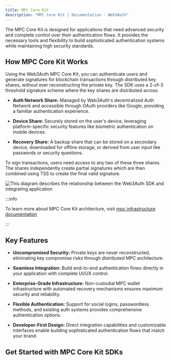 ```yaml
---
title: MPC Core Kit
description: "MPC Core Kit | Documentation - Web3Auth"
---
```



The MPC Core Kit is designed for applications that need advanced security and complete control over
their authentication flows. It provides the necessary tools and flexibility to build sophisticated
authentication systems while maintaining high security standards.

## How MPC Core Kit Works

Using the Web3Auth MPC Core Kit, you can authenticate users and generate signatures for blockchain
transactions through distributed key shares, without ever reconstructing the private key. The SDK
uses a 2-of-3 threshold signature scheme where the key shares are distributed across:

- **Auth Network Share:** Managed by Web3Auth's decentralized Auth Network and accessible through
  OAuth providers like Google, providing a familiar authentication experience.

- **Device Share:** Securely stored on the user's device, leveraging platform-specific security
  features like biometric authentication on mobile devices.

- **Recovery Share:** A backup share that can be stored on a secondary device, downloaded for
  offline storage, or derived from user input like passwords or security questions.

To sign transactions, users need access to any two of these three shares. The shares independently
create partial signatures which are then combined using TSS to create the final valid signature.

<picture>
  <source srcset={KeyManagementLight} media="(prefers-color-scheme: light)" />
  <source srcset={KeyManagementDark} media="(prefers-color-scheme: dark)" />
  <img
    src={KeyManagementLight}
    style={{ display: "block", maxHeight: "600px", margin: "20px auto" }}
    alt="This diagram describes the relationship between the Web3Auth SDK and integrating application"
  />
</picture>

:::info

To learn more about MPC Core Kit architecture, visit
[mpc infrastructure documentation](https://web3auth.io/docs/infrastructure/mpc-architecture)

:::

## Key Features

- **Uncompromised Security:** Private keys are never reconstructed, eliminating key compromise risks
  through distributed MPC architecture.

- **Seamless Integration:** Build end-to-end authentication flows directly in your application with
  complete UI/UX control.

- **Enterprise-Grade Infrastructure:** Non-custodial MPC wallet infrastructure with automated
  recovery mechanisms ensures maximum security and reliability.

- **Flexible Authentication:** Support for social logins, passwordless methods, and existing auth
  systems provides comprehensive authentication options.

- **Developer-First Design:** Direct integration capabilities and customizable interfaces enable
  building sophisticated authentication flows that match your brand.

## Get Started with MPC Core Kit SDKs

<MPCCards />
